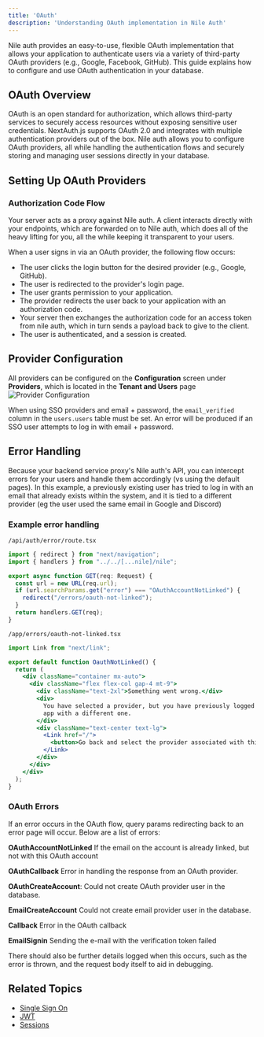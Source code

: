 ```yaml
---
title: 'OAuth'
description: 'Understanding OAuth implementation in Nile Auth'
---
```


Nile auth provides an easy-to-use, flexible OAuth implementation that allows your application to authenticate users via a variety of third-party OAuth providers (e.g., Google, Facebook, GitHub). This guide explains how to configure and use OAuth authentication in your database.

## OAuth Overview

OAuth is an open standard for authorization, which allows third-party services to securely access resources without exposing sensitive user credentials. NextAuth.js supports OAuth 2.0 and integrates with multiple authentication providers out of the box.
Nile auth allows you to configure OAuth providers, all while handling the authentication flows and securely storing and managing user sessions directly in your database.

## Setting Up OAuth Providers

### Authorization Code Flow

Your server acts as a proxy against Nile auth. A client interacts directly with your endpoints, which are forwarded on to Nile auth, which does all of the heavy lifting for you, all the while keeping it transparent to your users.

When a user signs in via an OAuth provider, the following flow occurs:

- The user clicks the login button for the desired provider (e.g., Google, GitHub).
- The user is redirected to the provider&apos;s login page.
- The user grants permission to your application.
- The provider redirects the user back to your application with an authorization code.
- Your server then exchanges the authorization code for an access token from nile auth, which in turn sends a payload back to give to the client.
- The user is authenticated, and a session is created.

## Provider Configuration

All providers can be configured on the **Configuration** screen under **Providers**, which is located in the **Tenant and Users** page
![Provider Configuration](/images/auth/providers.png)

<Info>When using SSO providers and email + password, the `email_verified` column in the `users.users` table must be set. An error will be produced if an SSO user attempts to log in with email + password.</Info>

## Error Handling

Because your backend service proxy's Nile auth's API, you can intercept errors for your users and handle them accordingly (vs using the default pages).
In this example, a previously existing user has tried to log in with an email that already exists within the system, and it is tied to a different provider (eg the user used the same email in Google and Discord)
### Example error handling

`/api/auth/error/route.tsx`
```jsx
import { redirect } from "next/navigation";
import { handlers } from "../../[...nile]/nile";

export async function GET(req: Request) {
  const url = new URL(req.url);
  if (url.searchParams.get("error") === "OAuthAccountNotLinked") {
    redirect("/errors/oauth-not-linked");
  }
  return handlers.GET(req);
}
```

`/app/errors/oauth-not-linked.tsx`
```jsx
import Link from "next/link";

export default function OauthNotLinked() {
  return (
    <div className="container mx-auto">
      <div className="flex flex-col gap-4 mt-9">
        <div className="text-2xl">Something went wrong.</div>
        <div>
          You have selected a provider, but you have previously logged into the
          app with a different one.
        </div>
        <div className="text-center text-lg">
          <Link href="/">
            <button>Go back and select the provider associated with this email</button>
          </Link>
        </div>
      </div>
    </div>
  );
}
```


### OAuth Errors
If an error occurs in the OAuth flow, query params redirecting back to an error page will occur. Below are a list of errors:

**OAuthAccountNotLinked**
If the email on the account is already linked, but not with this OAuth account

**OAuthCallback**
Error in handling the response from an OAuth provider.

**OAuthCreateAccount**:
Could not create OAuth provider user in the database.

**EmailCreateAccount**
Could not create email provider user in the database.

**Callback**
Error in the OAuth callback 

**EmailSignin**
Sending the e-mail with the verification token failed

There should also be further details logged when this occurs, such as the error is thrown, and the request body itself to aid in debugging.


## Related Topics

- [Single Sign On](/auth/singlesignon/google)
- [JWT](/auth/concepts/jwt)
- [Sessions](/auth/concepts/sessions) 